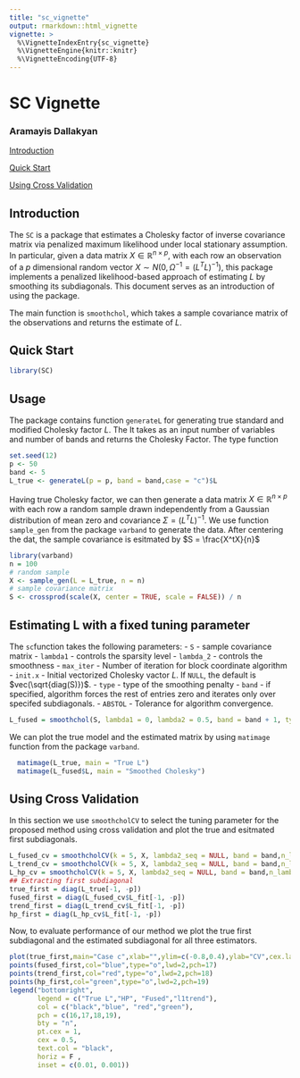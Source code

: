 ```yaml
---
title: "sc_vignette"
output: rmarkdown::html_vignette
vignette: >
  %\VignetteIndexEntry{sc_vignette}
  %\VignetteEngine{knitr::knitr}
  %\VignetteEncoding{UTF-8}
---
```


<a id="top"></a>

# SC Vignette
### Aramayis Dallakyan

[Introduction](#intro)

<!-- [Installation](#install) -->


[Quick Start](#qs)

[Using Cross Validation](#cv)

<a id="intro"></a>

## Introduction

The `SC` is a package that estimates a Cholesky factor of inverse covariance matrix via penalized maximum likelihood under local stationary assumption. In particular, given a data matrix $X \in \mathbb{R}^{n \times p}$, with each row an observation of a $p$ dimensional random vector $X \sim N(0, \Omega^{-1} = (L^T L)^{-1})$, this package implements a penalized likelihood-based approach of estimating $L$ by smoothing its subdiagonals.
This document serves as an introduction of using the package.

The main function is `smoothchol`, which takes a sample covariance matrix of the observations and returns the estimate of $L$. 

<a id="qs"></a>

## Quick Start


```r
library(SC)
```

## Usage
The package contains function `generateL` for generating true standard and modified Cholesky factor $L$. The  It takes as an input number of variables and number of bands and returns the Cholesky Factor. The type function 

``` r
set.seed(12)
p <- 50
band <- 5
L_true <- generateL(p = p, band = band,case = "c")$L
```

Having true Cholesky factor, we can then generate a data matrix $X \in \mathbb{R}^{n \times p}$ with each row a random sample drawn independently from a Gaussian distribution of mean zero and covariance $\Sigma = (L^T L)^{-1}$. We use function `sample_gen` from the package `varband` to generate the data. After centering the dat, the sample covariance is esitmated by $S = \frac{X^tX}{n}$

```r
library(varband)
n = 100
# random sample
X <- sample_gen(L = L_true, n = n)
# sample covariance matrix
S <- crossprod(scale(X, center = TRUE, scale = FALSE)) / n
```

## Estimating L with a fixed tuning parameter

The `sc`function takes the following parameters:
- `S` - sample covariance matrix
- `lambda1` - controls the sparsity level
- `lambda_2` - controls the smoothness
- `max_iter` - Number of iteration for block coordinate algorithm
- `init.x`   - Initial vectorized Cholesky vactor $L$. If `NULL`, the default is $vec(\sqrt{diag(S)})$.
- `type` - type of the smoothing penalty
- `band` - if specified, algorithm forces the rest of entries zero and iterates only over specifed subdiagonals.
- `ABSTOL` - Tolerance for algorithm convergence.

```r
L_fused = smoothchol(S, lambda1 = 0, lambda2 = 0.5, band = band + 1, type = "fused")
```
We can plot the true model and the estimated matrix by using `matimage` function from the package `varband`. 

```r
  matimage(L_true, main = "True L")
  matimage(L_fused$L, main = "Smoothed Cholesky")
```

<a id="cv"></a>

## Using Cross Validation

In this section we use `smoothcholCV` to select the tuning parameter for the proposed method using cross validation and plot the true and esitmated first subdiagonals.

```r
L_fused_cv = smoothcholCV(k = 5, X, lambda2_seq = NULL, band = band,n_lambda = 40, pen.type = "fused" )
L_trend_cv = smoothcholCV(k = 5, X, lambda2_seq = NULL, band = band,n_lambda = 40, pen.type = "l1trend" )
L_hp_cv = smoothcholCV(k = 5, X, lambda2_seq = NULL, band = band,n_lambda = 40, pen.type = "HP" )
## Extracting first subdiagonal
true_first = diag(L_true[-1, -p])
fused_first = diag(L_fused_cv$L_fit[-1, -p])
trend_first = diag(L_trend_cv$L_fit[-1, -p])
hp_first = diag(L_hp_cv$L_fit[-1, -p])

```

Now, to evaluate performance of our method we plot the true first subdiagonal and the estimated subdiagonal for all three estimators.

```r
plot(true_first,main="Case c",xlab="",ylim=c(-0.8,0.4),ylab="CV",cex.lab=0.8,pch=16,cex.main=1.2)
points(fused_first,col="blue",type="o",lwd=2,pch=17)
points(trend_first,col="red",type="o",lwd=2,pch=18)
points(hp_first,col="green",type="o",lwd=2,pch=19)
legend("bottomright", 
       legend = c("True L","HP", "Fused","l1trend"), 
       col = c("black","blue", "red","green"), 
       pch = c(16,17,18,19), 
       bty = "n", 
       pt.cex = 1, 
       cex = 0.5, 
       text.col = "black", 
       horiz = F , 
       inset = c(0.01, 0.001))
```

